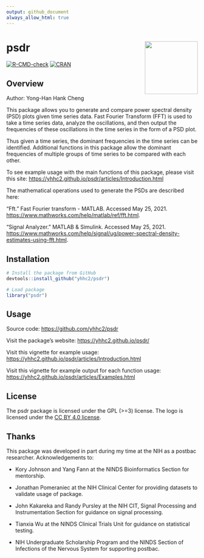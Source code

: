 ```yaml
---
output: github_document
always_allow_html: true
---
```


<!-- README.md is generated from README.Rmd. Please edit that file -->

# psdr <a href='https://yhhc2.github.io/psdr/'><img src='man/figures/logo.png' align="right" height="139" /></a>

<!-- badges: start -->
  [![R-CMD-check](https://github.com/yhhc2/psdr/workflows/R-CMD-check/badge.svg)](https://github.com/yhhc2/psdr/actions)
  [![CRAN](https://www.r-pkg.org/badges/version/psdr)](https://CRAN.R-project.org/package=psdr)
<!-- badges: end -->

## Overview

Author: Yong-Han Hank Cheng

This package allows you to generate and compare power spectral density (PSD)
plots given time series data. Fast Fourier Transform (FFT) is used to take a time 
series data, analyze the oscillations, and then output the frequencies of these 
oscillations in the time series in the form of a PSD plot.

Thus given a time series, the dominant frequencies in the time series can be 
identified. Additional functions in this package allow the dominant frequencies 
of multiple groups of time series to be compared with each other. 

To see example usage with the main functions of this package, please visit
this site: <https://yhhc2.github.io/psdr/articles/Introduction.html>

The mathematical operations used to generate the PSDs are described here:

“Fft.” Fast Fourier transform - MATLAB. Accessed May 25, 2021. 
<https://www.mathworks.com/help/matlab/ref/fft.html>. 

“Signal Analyzer.” MATLAB &amp; Simulink. Accessed May 25, 2021. <https://www.mathworks.com/help/signal/ug/power-spectral-density-estimates-using-fft.html>. 

## Installation

```r
# Install the package from GitHub
devtools::install_github("yhhc2/psdr")
```

```r
# Load package
library("psdr")

```

## Usage

Source code: <https://github.com/yhhc2/psdr>

Visit the package's website: <https://yhhc2.github.io/psdr/>

Visit this vignette for example usage: <https://yhhc2.github.io/psdr/articles/Introduction.html>

Visit this vignette for example output for each function usage: <https://yhhc2.github.io/psdr/articles/Examples.html>

## License
The psdr package is licensed under the GPL (>=3) license. The logo is licensed under the <a href='https://creativecommons.org/licenses/by/4.0/'> CC BY 4.0 license</a>.

## Thanks
This package was developed in part during my time at the NIH as a postbac researcher. Acknowledgements to: 

+ Kory Johnson and Yang Fann at the NINDS Bioinformatics Section for mentorship. 

+ Jonathan Pomeraniec at the NIH Clinical Center for providing datasets to validate usage of package.  

+ John Kakareka and Randy Pursley at the NIH CIT, Signal Processing and Instrumentation Section for guidance on signal processing.  

+ Tianxia Wu at the NINDS Clinical Trials Unit for guidance on statistical testing.  

+ NIH Undergraduate Scholarship Program and the NINDS Section of Infections of the Nervous System for supporting postbac. 
